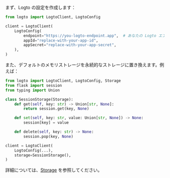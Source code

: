 
まず、Logto の設定を作成します：

```python title="client.py"
from logto import LogtoClient, LogtoConfig

client = LogtoClient(
    LogtoConfig(
        endpoint="https://you-logto-endpoint.app",  # あなたの Logto エンドポイントに置き換えてください
        appId="replace-with-your-app-id",
        appSecret="replace-with-your-app-secret",
    ),
)
```

<GetAppSecret />

また、デフォルトのメモリストレージを永続的なストレージに置き換えます。例えば：

```python title="client.py"
from logto import LogtoClient, LogtoConfig, Storage
from flask import session
from typing import Union

class SessionStorage(Storage):
    def get(self, key: str) -> Union[str, None]:
        return session.get(key, None)

    def set(self, key: str, value: Union[str, None]) -> None:
        session[key] = value

    def delete(self, key: str) -> None:
        session.pop(key, None)

client = LogtoClient(
    LogtoConfig(...),
    storage=SessionStorage(),
)
```

詳細については、[Storage](https://github.com/logto-io/python/blob/master/logto/Storage.py) を参照してください。
